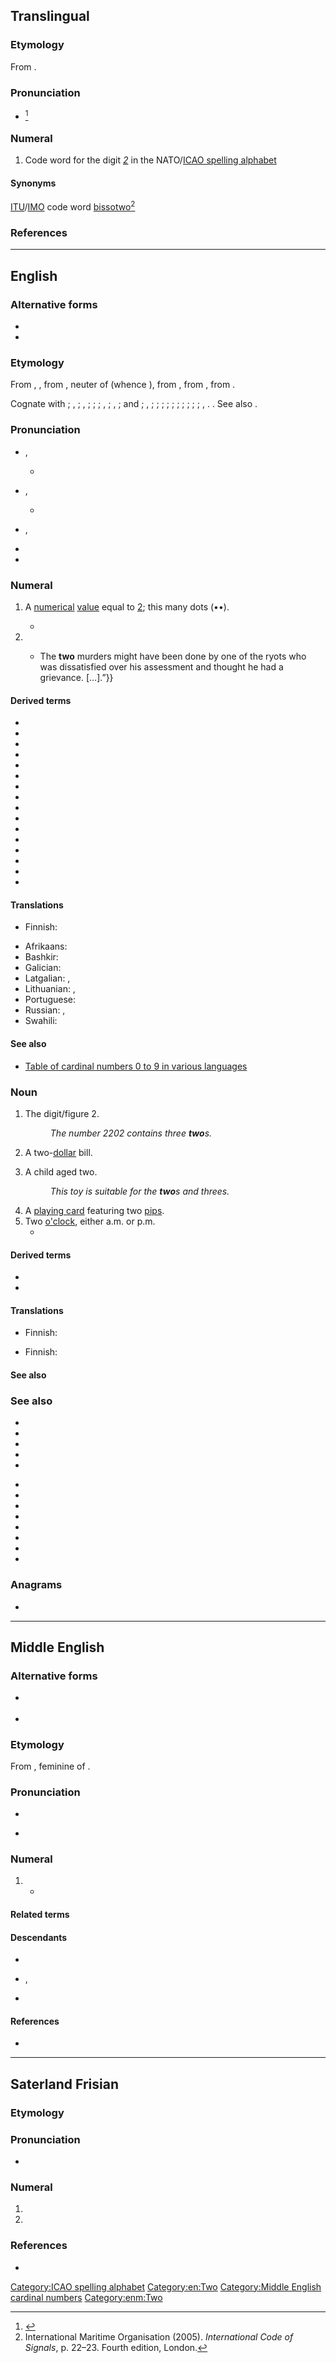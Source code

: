 {{also|two-|twò}}
==Translingual==

===Etymology===
From {{der|mul|en|two}}.

===Pronunciation===
* {{IPA|mul|[ˈtuː]}}<ref name=":3">{{Cite book|url=https://www.icao.int/Meetings/anconf12/Document%20Archive/AN10_V2_cons%5B1%5D.pdf|title=Annex 10 to the Convention on International Civil Aviation: Aeronautical Telecommunications; Volume II Communication Procedures including those with PANS status|page=§5.2.1.3, Figure 5–1|publisher=International Civil Aviation Organization|edition=6th|date=October 2001|access-date=23 January 2019|archive-url=https://web.archive.org/web/20190331002913/https://www.icao.int/Meetings/anconf12/Document%20Archive/AN10_V2_cons%5B1%5D.pdf|archive-date=31 March 2019|url-status=live}}</ref>

===Numeral===
{{head|mul|numeral}}

# Code word for the digit ''[[2]]'' in the NATO/[[ICAO spelling alphabet]]

====Synonyms====
[[ITU]]/[[IMO]] code word [[bissotwo]]<ref>International Maritime Organisation (2005). ''International Code of Signals'', p. 22–23. Fourth edition, London.</ref>

===References===
<references/>

[[Category:ICAO spelling alphabet]]

----

==English==
{{wikipedia}}
{{number box|en|2}}

===Alternative forms===
* {{alter|en|twa||obsolete outside dialects}}
* {{alter|en|twey||archaic}}

===Etymology===
{{PIE word|en|dwóh₁}}
From {{inh|en|enm|two}}, {{m|enm|twa}}, from {{inh|en|ang|twā}}, neuter of {{m|ang|twēġen}} (whence {{m|en|twain}}), from {{inh|en|gmw-pro|*twai-}}, from {{inh|en|gem-pro|*twai}}, from {{inh|en|ine-pro|*dwóh₁}}.

Cognate with {{cog|sco|twa||two}}; {{cog|frr|tou}}, {{m|frr|tuu||two}}; {{cog|stq|twäin}}, {{m|stq|two||two}}; {{cog|fy|twa||two}}; {{cog|nl|twee||two}}; {{cog|nds|twee}}, {{m|nds|twei||two}}; {{cog|de|zwei}}, {{m|de|zwo||two}}; {{cog|da|-}} and {{cog|no|to||two}}; {{cog|sv|två}}, {{m|sv|tu||two}}; {{cog|is|tvö||two}}; {{cog|la|duō||two}}; {{cog|grc|δύο||two}}; {{cog|ga|dhá||two}}; {{cog|lt|dù||two}}; {{cog|ru|два||two}}; {{cog|sq|dy||two}}; {{cog|xcl|երկու||two}}; {{cog|sa|द्व||two|tr=dvá}}; {{cog|xto|wu}}, {{cog|txb|wi}}. {{doublet|en|duo}}. See also {{m|en|twain}}.

===Pronunciation===
* {{a|UK}} {{IPA|en|/tuː/|[tʰu̟ː]}}, {{enPR|to͞o}}
** {{audio|en|LL-Q1860_(eng)-Back_ache-two.wav|Audio (UK)}}
* {{a|US}} {{IPA|en|/tu/|[tʰu̟]}}, {{enPR|to͞o}}
** {{audio|en|en-us-two.ogg|Audio (US)}}
* {{a|obsolete}} {{IPA|en|/twuː/|}}, {{enPR|two͞o}}
* {{rhymes|en|uː|s=1}}
* {{homophones|en|to|too}}

===Numeral===
{{head|en|numeral}}

# {{cln|en|cardinal numbers}} A [[numerical]] [[value]] equal to [[2]]; this many dots (••).
#* {{RQ:Grey Riders|8|passage=Venters began to count them—one—'''two'''—three—four—on up to sixteen.}}
# {{n-g|Describing a [[set]] or [[group]] with two [[element]]s.}}
#* {{quote-book|en|year=1927|author=[http://openlibrary.org/authors/OL2416183A F. E. Penny]
|chapter=5|title=[http://openlibrary.org/works/OL16814587W Pulling the Strings]
|passage=“{{...}}The '''two''' murders might have been done by one of the ryots who was dissatisfied over his assessment and thought he had a grievance.&nbsp;[&hellip;].”}}

====Derived terms====
{{rel-top|Terms derived from ''two'' (numeral)}}
* {{l|en|four by two}}
* {{l|en|in two}}
* {{l|en|put two and two together}}
* {{l|en|two-by-four}}
* {{l|en|two-cylinder}}
* {{l|en|two-dimensional}}
* {{l|en|two-edged}}
* {{l|en|two-faced}}
* {{l|en|two heads are better than one}}
* {{l|en|two-hourly}}
* {{l|en|two-piece}}
* {{l|en|two-stroke}}
* {{l|en|twoth}}
* {{l|en|two-tone}}
* {{l|en|two-way}}
* {{l|en|two-wheeler}}
{{rel-bottom}}

====Translations====
{{trans-top|numerical value}}{{multitrans|data=
* Aari: {{tt|aiw|qaskén}}
* Abaza: {{tt|abq|гӏвба}}
* Abkhaz: {{tt|ab|ҩба|sc=Cyrl}}
* Adyghe: {{tt|ady|тӏу}}
* Afrikaans: {{tt+|af|twee}}
* Aghwan: {{t|xag|𐕗𐕈}}, {{t|xag|𐕗𐔽𐔰 }}
* Ainu: {{tt|ain|ツ゜|tr=tu}}
* Aiton: {{t-needed|aio}}
* Akkadian: {{tt|akk|𒁹𒁹|tr=šina}}
* Aklanon: {{t|akl|daewa}}
* Albanian: {{tt+|sq|dy}}
* Alutiiq: {{tt|ems|mal'uk}}
* American Sign Language: [[File:LSQ 2.jpg|upright=0.11]]
* Amharic: {{tt+|am|ሁለት}} (numeral: {{tt|am|፪}})
* Amuzgo: {{tt|amu|bè}}
* Western Apache: {{tt|apw|nakih}}
* Andi: {{t|ani|чӏегу}}
* Arabic: {{tt+|ar|اِثْنَانِ|d}}, (numeral: {{tt|ar|٢}})
*: Egyptian Arabic: {{tt|arz|اتنين|tr=itnēn}}
*: Moroccan Arabic: {{tt|ary|جوج|tr=jūj}}, {{tt|ary|تنين|tr=tnīn}}
* Aragonese: {{tt|an|dos}}
* Aramaic:
*: Assyrian Neo-Aramaic: {{t|aii|ܬܪܹܝ|tr=trē|m}}, {{t|aii|ܬܲܪܬܹܝܢ|tr=tārtēn|f}}
*: Hebrew: {{tt|arc|תרין|tr=trēn|m}}, {{tt|arc|תרתין|tr=tartēn|f}}
*: Syriac: {{tt|arc|ܬܪܝܢ|tr=trēn|m}}, {{tt|arc|ܬܪܬܝܢ|tr=tartēn|f}}
*: Western Neo-Aramaic: {{tt|amw|ܐܬܪ|m|tr=ʾeṯər}}, {{tt|amw|ܬܪܬ̤|f|tr=ṯarč}}
* Archi: {{t|aqc|къвеӏ}}
* Armenian: {{tt+|hy|երկու}}, {{tt|hy|երկուս}}
* Aromanian: {{tt+|rup|doi}}
* Asháninka: {{tt|cni|apite}}
* Assamese: {{tt|as|দুই}} (numeral: [[২]])
* Asturian: {{tt+|ast|dos}}
* Atong (India): {{t|aot|ni}}
* Avar: {{tt|av|кӏиго}}
* Aymara: {{tt+|ay|paya}}
* Azerbaijani: {{tt+|az|iki}}
* Baekje: {{t|pkc|矣毛邑|tr=*iterəp}}
* Balinese: {{tt|ban|dadua}}
* Baluchi: {{tt|bal|دو}}
* Bashkir: {{tt|ba|ике}}
* Basque: {{tt+|eu|bi}}
* Bassa: {{tt|bsq|sɔ̃́}}
* Bavarian: {{tt|bar|zwoa}}
* Bay Miwok: {{tt|mkq|osha}}
* Belarusian: {{tt+|be|два|m}}, {{qualifier|collective}} {{tt|be|дво́е}}, {{tt|be|дво́йка|f|sc=Cyrl}}
* Bengali: {{tt+|bn|দুই|sc=Beng}} (numeral: [[২]])
* Bikol Central: {{tt+|bcl|duwa}}
* Binukid: {{t|bkd|daduwa}}
* Brahui: {{tt|brh|iraŧ}}
* Breton: {{tt+|br|daou|m}}, {{tt+|br|div|f}}
* Brunei Malay: {{tt|kxd|dua}}
* Budukh: {{tt|bdk|кьад}}
* Bulgarian: {{tt+|bg|две}}
* Burmese: {{tt+|my|နှစ်|sc=Mymr}} (numeral: {{tt+|my|၂}})
* Buryat: {{tt|bua|хоёр}}
* Catalan: {{tt+|ca|dos|m}}, {{tt+|ca|dues|f}}
* Cebuano: {{tt|ceb|duha}}
* Central Atlas Tamazight: {{tt|tzm|ⵙⵉⵏ|m}}
* Central Dusun: {{tt|dtp|duo}}
* Central Sierra Miwok: {{tt|csm|ˀoṭí·-}}
* Chakma: {{t-needed|ccp}}
* Cham:
*: Eastern Cham: {{t|cjm|dua}}
*: Western Cham: {{t-needed|cja}}
* Chamicuro: {{tt|ccc|ma'pojta}}
* Chechen: {{tt|ce|шиъ}}
* Chepang: {{tt|cdm|नीस्‌}}
* Cherokee: {{tt|chr|ᏔᎵ}}
* Chichewa: {{tt|ny|wiri}}
* Chickasaw: {{tt|cic|toklo}}
* Chinese:
*: Cantonese: {{tt+|yue|二|tr=yi6|sc=Hani}}, {{tt|yue|兩|sc=Hani}}, {{tt+|yue|两|tr=loeng5|sc=Hani}}
*: Dungan: {{tt|dng|эр}}, {{tt|dng|лён}}
*: Gan: {{tt|gan|二|tr=eo5|sc=Hani}}
*: Hakka: {{tt|hak|二|tr=ngi|sc=Hani}}, {{tt|hak|兩|sc=Hani}}, {{tt|hak|两|tr=lióng|sc=Hani}}
*: Mandarin: {{tt+|cmn|二|tr=èr|sc=Hani}}, {{tt+|cmn|兩|sc=Hani}}, {{tt+|cmn|两|tr=liǎng|sc=Hani}}
*: Min Dong: {{tt|cdo|二|tr=nê|sc=Hani}}, {{tt|cdo|兩|sc=Hani}}, {{tt|cdo|两|tr=lâng|sc=Hani}}
*: Min Nan: {{tt+|nan|二|tr=jī, lī}}, {{tt+|nan|兩}}, {{tt|nan|两|tr=nn̄g}}
*:: Teochew: {{tt+|nan|二|tr=ri6}}, {{tt+|nan|兩|sc=Hani}}, {{tt|nan|两|tr=no6|sc=Hani}}
*: Wu: {{tt|wuu|二|tr=nyi, hher|sc=Hani}}, {{tt|wuu|兩|sc=Hani}}, {{tt|wuu|两|tr=lian|sc=Hani}}
* Chuanqiandian Cluster Miao: {{tt|cqd|lf}} {{qualifier|Dananshan Miao}}
* Chukchi: {{tt|ckt|ӈирэӄ|tr=ṇirėq}}
* Chuukese: {{tt|chk|ru}}, {{tt|chk|turu}}, {{tt|chk|rue-}}, {{tt|chk|ruechö}}, {{tt|chk|ruefou}}, {{tt|chk|ruömön}}
* Chuvash: {{tt|cv|иккӗ|sc=Cyrl}}, {{tt|cv|икӗ|sc=Cyrl}}, {{tt|cv|ик|sc=Cyrl}}
* Cornish: {{tt|kw|dew|m}}, {{tt|kw|diw|f}}
* Corsican: {{tt+|co|dui}}
* Cree: {{tt|cr|nîso}}
* Crimean Tatar: {{tt|crh|eki}}
* Czech: {{tt+|cs|dva}}, {{tt+|cs|dvě}}, {{qualifier|collective}} {{tt+|cs|dvoje}}
* Dalmatian: {{tt|dlm|doi}}
* Danish: {{tt+|da|to}}
* Dena'ina: {{tt|tfn|nutiha}}
* Dhivehi: {{tt|dv|ދޭ}}
* Dolgan: {{tt|dlg|икки|tr=ikki|sc=Cyrl}}
* Dutch: {{tt+|nl|twee}}
* Dzongkha: {{tt|dz|གཉིས}}
* Early Modern Korean: {{t|ko-ear|둟|tr=twulh}}
* Elfdalian: {{tt|ovd|twer|m}}, {{tt|ovd|twär|f}}, {{tt|ovd|tau|n}}, {{tt|ovd|twå}}
* Erzya: {{tt|myv|кавто}}
* Esperanto: {{tt+|eo|du}}
* Estonian: {{tt+|et|kaks}}
* Even: {{tt|eve|дөр}}
* Evenki: {{t|evn|дюр}}
* Extremaduran: {{tt|ext|dos}}
* Farefare: {{tt|gur|yi}}, {{tt|gur|bayi}}
* Faroese: {{tt+|fo|tveir|m}}, {{tt|fo|tvær|f}}, {{tt|fo|tvey|n}}
* Fijian: {{tt+|fj|rua}}
* Finnish: {{tt+|fi|kaksi}}
* French: {{tt+|fr|deux}}
* Friulian: {{tt|fur|doi}}, {{tt|fur|dôs}}
* Ga: {{tt|gaa|enyɔ̃}}, {{tt|gaa|enyɔ}}
* Galician: {{tt+|gl|dous}}, {{tt|gl|dúas|f}}
* Garifuna: {{tt|cab|biñá}}, {{tt|cab|biama}}, {{tt|cab|bián}}
* Ge'ez: {{tt|gez|ክልኤቱ|m|sc=Ethi}}, {{tt|gez|ክልኤቲ|f|sc=Ethi}} (numeral: {{tt|gez|፪}})
* Georgian: {{tt+|ka|ორი}}
* German: {{tt+|de|zwei}} ({{tt+|de|zwo}}, {{tt|de|zween}})
* Gilaki: {{t|glk|دو|tr=do}}
* Gothic: {{tt|got|𐍄𐍅𐌰𐌹}}
* Greek: {{tt+|el|δύο}}
*: Ancient: {{tt|grc|δύο}}, {{tt|grc|β΄}} {{qualifier|numeral}}
* Greenlandic: {{tt+|kl|marluk}}
* Guaraní: {{tt|gn|mokõi}}
* Gujarati: {{tt|gu|બગડો}} (numeral: [[૨]])
* Hadza: {{tt|hts|pie}}
* Haitian Creole: {{tt|ht|de}}
* Hausa: {{tt|ha|biyu}}
* Hawaiian: {{tt|haw|lua}}, {{tt|haw|ʻelua}}
* Hebrew: {{tt|he|שתיים|tr=sh'táyim|f|alt=שתיים \ שְׁתַּיִם}} {{qualifier|used for numbering}}, {{tt|he|שניים|tr=sh'náyim|m|alt=שניים \ שְׁנַיִם}}
* Higaonon: {{t|mba|daduwa}}
* Hindi: {{tt+|hi|दो}} (numeral: [[२]]), {{tt+|hi|दुई}}, {{tt+|hi|द्वि}}
* Hlai: {{t|lic|hlaus}}
* Hopi: {{tt|hop|lööyöʼ}}
* Hungarian: {{tt+|hu|kettő}}, {{tt+|hu|két}}
* Hunsrik: {{tt|hrx|zweu}}
* Iban: {{tt|iba|dua}}
* Icelandic: {{tt+|is|tveir|m}}, {{tt+|is|tvær|f}}, {{tt+|is|tvö|n}}
* Ido: {{tt+|io|du}}
* Ifè: {{t|ife|meedzi|alt=méèdzì}}
* Igala: {{t|igl|èjì}}
* Igbo: {{t|ig|àbụ̀ọ}}
* Ilocano: {{tt|ilo|dua}}
* Indonesian: {{tt+|id|dua}}
* Interlingua: {{tt+|ia|duo}}
* Iranun: {{t-needed|ill}}
* Irish: {{tt+|ga|dó}}, {{qualifier|when counting objects}} {{tt|ga|dhá}}, {{qualifier|when counting people}} {{tt|ga|beirt}}
*: Old Irish: {{tt|sga|dá}}
* Isekiri: {{t|its|meji}}
* Isnag: {{t|isd|duwa}}
* Istriot: {{tt|ist|dui}}, {{tt|ist|duj}}
* Istro-Romanian: {{tt|ruo|doi}}
* Italian: {{tt+|it|due}}
* Japanese: {{tt+|ja|二|tr=ni}}, {{tt+|ja|二つ|tr=futatsu}}
* Javanese: {{tt+|jv|loro}}, {{tt+|jv|ro}}, {{tt+|jv|roro}}
* Jeju: {{t|jje|둘}} {{qualifier|native}}, {{t|jje|두}} {{qualifier|native determiner}}, {{t|jje|이}} {{qualifier|Sino}}
* Jersey Dutch: {{tt|gmw-jdt|twî}}
* Kabardian: {{tt|kbd|тӏу}}
* Kalmyk: {{tt|xal|хойр}}
* Kannada: {{tt+|kn|ಎರಡು}} (numeral: {{tt+|kn|೨}})
* Kapampangan: {{tt|pam|addua}}
* Karachay-Balkar: {{tt|krc|эки|sc=Cyrl}}
* Karaim: {{tt|kdr|ėki}}
* Karakhanid: {{tt|xqa|اِكّٖى|tr=ikkī}}
* Karelian: {{tt|krl|kaksi}}
* Kashubian: {{tt|csb|dwa}}
* Kazakh: {{tt+|kk|екі}}
* Khakas: {{tt|kjh|ікі}}
* Khanty: {{qualifier|Kazym}} {{tt|kca|кӑт}}, {{tt|kca|кӑтн}}
* Khinalug: {{tt|kjj|кӏу}}
* Khmer: {{tt+|km|ពីរ}} (numeral: {{l|km|២}})
* Khoekhoe: {{tt|naq|ǀgam}}
* Kikuyu: {{tt|ki|ĩrĩ|c2|c4|c6|c13}}, {{tt|ki|igĩrĩ|c8|10}}
* Kokborok: {{t|trp|nwi}}
* Komi-Zyrian: {{tt|kpv|кык}}
* Korean: {{tt+|ko|둘}}, {{qualifier|adjective}} {{tt+|ko|두}}, {{tt+|ko|이}}
* Kumyk: {{tt|kum|эки|sc=Cyrl}}
* Kurdish:
*: Central Kurdish: {{tt+|ckb|دوو}}
*: Northern Kurdish: {{tt+|kmr|du}}
* Kyrgyz: {{tt+|ky|эки}}
* Ladin: {{tt|lld|doi}}
* Lak: {{tt|lbe|кӏива}}
* Lakota: {{tt|lkt|núŋpa}}
* Lao: {{tt|lo|ສອງ}} (numeral: {{l|lo|໒}})
* Latgalian: {{tt|ltg|div}}
* Latin: {{tt+|la|duo|m|n}}, {{tt+|la|duae|f}}
* Latvian: {{tt+|lv|divi}}, {{tt|lv|divas}}
* Lezgi: {{tt|lez|кьвед}}
* Ligurian: {{t-needed|lij}}
* Lithuanian: {{tt+|lt|du|m}}, {{tt+|lt|dvi|f}}
* Livonian: {{tt|liv|kakš}}
* Lombard: {{tt+|lmo|du|m}}, {{tt|lmo|dòe|f}}, {{tt|lmo|dô|m}}, {{tt|lmo|dò|f}}
* Louisiana Creole French: {{t|lou|dé}}, {{t|lou|de}}
* Low German:
*: Dutch Low Saxon: {{tt|nds-nl|twei}}
*: German Low German: {{tt|nds-de|twei}}
* Lushootseed: {{tt|lut|saliʔ}}
* Luxembourgish: {{tt+|lb|zwee}}, {{tt+|lb|zwéin}}, {{tt+|lb|zwou}}
* Lü: {{tt|khb|ᦉᦸᧂ}} (numeral: [[᧒]])
* Macedonian: {{tt+|mk|два}}
{{trans-mid}}
* Maguindanao: {{tt|mdh|duwa}}
* Malagasy: {{tt+|mg|roa}}
* Malay:
*: Rumi: {{tt+|ms|dua}}, {{tt|ms|dwi}}
*: Jawi: {{tt|ms|دوا|sc=Arab}}, {{tt|ms|دوي|sc=Arab}}
* Malayalam: {{tt+|ml|രണ്ടു|sc=Mlym}}, {{tt+|ml|രണ്ട്|sc=Mlym}} (numeral :[[൨]])
* Maltese: {{tt+|mt|tnejn|m|f}}
* Manchu: {{tt|mnc|ᠵᡠᠸᡝ}}
* Mangarevan: {{tt|mrv|rua}}
* Mansi: {{tt|mns|китыг}}
* Manx: {{tt|gv|daa}}, {{tt|gv|ghaa}}
* Maori: {{tt+|mi|rua}}
* Mapudungun: {{tt|arn|epu}}
* Maranao: {{tt|mrw|dowa}}
* Marathi: {{tt+|mr|दोन|sc=Deva}} (numeral: [[२]])
* Mari:
*: Eastern Mari: {{tt|chm|кокыт}}
* Maricopa: {{tt|mrc|xavik}}, {{tt|mrc|hvik}}
* Marshallese: {{tt|mh|ruo}}
* Megleno-Romanian: {{tt|ruq|doi}}
* Mi'kmaq: {{tt|mic|dabu}}
* Middle English: {{t|enm|two}}
* Middle Korean: {{t|okm|둟〯|tr=twǔlh}}
* Minangkabau: {{tt+|min|duo}}
* Mirandese: {{tt|mwl|dous}}
* Mon: {{t|mnw|ၜါ|tr=ba}}
* Mongolian: {{tt+|mn|хоёр}}, {{tt|mn|ᠬᠣᠶᠠᠷ}} (numeral: [[᠒]])
* Montagnais: {{tt|moe|nishᵘ}}
* Muong: {{tt|mtq|hàl}}
* Mòcheno: {{tt|mhn|zboa}}
* Nahuatl: {{tt+|nah|ome}}
* Nanai: {{t|gld|дюэр}}
* Nauruan: {{tt|na|aro}}
* Navajo: {{tt|nv|naaki}}
* Nepali: {{tt+|ne|दुई}} (numeral: [[२]])
* Ngazidja Comorian: {{tt|zdj|-ili}}
* Nigerian Pidgin: {{t|pcm|tu}}
* Niuean: {{tt|niu|ua}}
* Nivkh: {{t|niv|менӈ}}
* North Frisian: {{qualifier|Mooring}} {{tt|frr|twäär|m}} {{tt|frr|tou|f|n}}, {{qualifier|Föhr-Amrum|Helgoland|Sylt}} {{tt|frr|tau}}
* North Marquesan: {{tt|mrq|úa}}
* Northern Ohlone: {{tt|cst|uṯhin}}
* Northern Thai: {{tt|nod|ᩈᩬᨦ}}, {{tt|nod|ᩈᩬᩙ}}
* Norwegian: {{tt+|no|to}}
* O'odham: {{tt|ood|go꞉k}}
* Occitan: {{tt+|oc|dos|m}}, {{tt+|oc|doas|f}}
* Ojibwe: {{tt|oj|niizh}}
* Okinawan: {{tt|ryu|二|tr=ni}}, {{tt|ryu|二ち|tr=tāchi}}
* Old Church Slavonic: {{tt|cu|дъва|m|sc=Cyrs}}
* Old English: {{tt|ang|twēġen|m}}, {{tt|ang|twā|f|n}}
* Old Frisian: {{tt|ofs|twā}}
* Old Javanese: {{t|kaw|rwa}}
* Old Korean: {{t|oko|二尸|tr=*TWUPUl}}
* Old Turkic: {{tt|otk|𐰚𐰃|tr=eki}}
* Oriya: {{tt+|or|ଦୁଇ}} (numeral: {{tt|or|୨}})
* Oromo: {{tt+|om|lama}}
* Oscan: {{tt|osc|𐌃𐌖𐌔}}
* Ossetian: {{tt|os|дыууӕ}}
* Ottoman Turkish: {{tt|ota|ایكی|tr=iki|sc=ota-Arab}}
* Papiamentu: {{tt|pap|dos}}
* Pashto: {{tt+|ps|دوه|tr=dwa}}
* Pennsylvania German: {{tt|pdc|zwee}}, {{tt|pdc|zvay}}
* Persian: {{tt+|fa|دو|tr=do}} (numeral: {{tt|fa|۲}})
* Phake: {{t-needed|phk}}
* Piedmontese: {{tt|pms|doi|m}}, {{tt|pms|doe|f}}
* Pipil: {{tt|ppl|ume}}
* Polish: {{tt+|pl|dwa|n}}
* Portuguese: {{tt+|pt|dois|m}}, {{tt+|pt|duas|f}}
* Punjabi: {{tt|pa|ਦੋ}} (numeral: {{tt|pa|੨}})
* Purepecha: {{tt|pua|tsimani}}
* Quechua: {{tt+|qu|iskay}}, {{tt|qu|iskai}}, {{tt|qu|işkai}}
* Rajasthani: {{t-needed|raj}}
* Rapa Nui: {{tt|rap|rua}}
* Rarotongan: {{tt|rar|rua}}
* Ratahan: {{tt|rth|rua}}
* Rohingya: {{tt|rhg|dui}}
* Romani: {{tt|rom|dui}}
*: Kalo Finnish Romani: {{tt|rmf|dui}}
* Romanian: {{tt+|ro|doi|m}}, {{tt+|ro|două|f}}
* Romansch: {{tt|rm|dus|m}}, {{tt|rm|duas|f}}
* Russian: {{tt+|ru|два|m|n}}, {{tt+|ru|две|f}}, {{tt+|ru|дво́е}} {{qualifier|collective}}, {{tt+|ru|дво́йка|f}}
* Rusyn: {{tt|rue|два|sc=Cyrl}}
* S'gaw Karen: {{tt|ksw|ခံ}}
* Saho: {{t-needed|ssy}}
* Sami:
*: Inari: {{tt|smn|kyehti}}
*: Northern: {{tt|se|guokte}}
*: Skolt: {{tt|sms|kue´htt}}
*: Southern: {{tt|sma|göökte}}
* Samoan: {{tt+|sm|lua}}
* Sanskrit: {{tt+|sa|द्वि}}
* Santali: {{tt|sat|ᱵᱟᱨ}}
* Sarcee: {{tt|srs|ákíyi}}
* Saterland Frisian: {{tt|stq|two}}
* Scots: {{tt|sco|twa}}
* Scottish Gaelic: {{tt|gd|dà}} {{qualifier|before nouns}}, {{tt|gd|dhà}} {{qualifier|free-standing}}, {{qualifier|persons}} {{tt|gd|dithis|f}}
* Semai: {{tt|sea|due}}
* Serbo-Croatian:
*: Cyrillic: {{tt|sh|два̑|sc=Cyrl}}
*: Roman: {{tt|sh|dvȃ}}
* Shan: {{tt+|shn|သွင်}} (numeral: [[႒]])
* Shor: {{tt|cjs|ийги|tr=iygi}}
* Sichuan Yi: {{tt|ii|ꑍ}}
* Sicilian: {{tt+|scn|dui}}
* Sikkimese: {{tt|sip|ཉི}}
* Sindhi: {{tt+|sd|ٻه|alt=ٻَه|tr=ba}}
* Sinhalese: {{tt+|si|දෙක}}
* Slovak: {{tt|sk|dvaja}}, {{tt+|sk|dva}}, {{tt|sk|dve}}
* Slovene: {{tt+|sl|dvá}}, {{qualifier|when counting}} {{tt+|sl|dvé}}
* Slovincian: {{tt|zlw-slv|dvȧ̃}}
* Somali: {{tt|so|labba}}
* Sorbian:
*: Lower Sorbian: {{tt|dsb|dwa}}
*: Upper Sorbian: {{tt+|hsb|dwaj|m}}, {{tt|hsb|dwě|f|n}}
* South Marquesan: {{tt|mqm|úa}}
* Southern Altai: {{tt|alt|эки}}
* Southern Ohlone: {{tt|css|utsgin}}
* Spanish: {{tt+|es|dos}}
* Sumerian: {{tt|sux|𒁹𒁹|tr=min}}
* Swahili: {{tt|sw|wili}}
* Swazi: {{tt|ss|bili}}
* Swedish: {{tt+|sv|två}}
* Tabasaran: {{t|tab|кьюб}}
* Tagalog: {{tt+|tl|dalawa}}
* Tahitian: {{tt|ty|piti}}, {{qualifier|when counting objects}} {{tt|ty|rua}}, {{qualifier|when counting people}} {{tt|ty|to'opiti}}
* Tai Dam: {{tt|blt|ꪎꪮꪉ}}
* Tai Nüa: {{tt|tdd|ᥔᥩᥒᥴ}}
* Tajik: {{tt+|tg|ду}}
* Talysh: {{qualifier|Asalemi}} {{tt|tly|ده|tr=də|sc=fa-Arab}}
* Tamil: {{tt+|ta|இரண்டு}} (numeral: {{tt|ta|௨}})
* Tangut: {{tt|txg|𗍫|tr=njɨ̱}}
* Taos: {{tt|twf|wí’iną}}
* Tashelhit: {{tt|shi|sin|m}}, {{tt|shi|snat|f}}
* Tatar: {{tt+|tt|ике}}
* Tausug: {{tt|tsg|duwa}}
* Telugu: {{tt+|te|రెండు}} (numeral: {{tt+|te|౨}})
* Ternate: {{t-needed|tft}}
* Tetum: {{tt|tet|rua}}
* Thai: {{tt+|th|สอง}} (numeral: {{tt+|th|๒}})
* Tibetan: {{tt|bo|གཉིས|sc=Tibt}} (numeral: {{tt|bo|༢}})
* Tidore: {{t-needed|tvo}}
* Tigre: {{tt|tig|ክልኦት|m|sc=Ethi}}, {{tt|tig|ክልኤ|f|sc=Ethi}} (numeral: {{tt|tig|፪}})
* Tigrinya: {{tt+|ti|ክልተ|sc=Ethi}} (numeral: {{tt|ti|፪}})
* Timugon Murut: {{tt|tih|duo}}
* Tlingit: {{tt|tli|déix̱}}, {{tt|tli|dáx̱náx̱}}
* Tocharian A: {{tt|xto|wu}}, {{tt|xto|we}}
* Tocharian B: {{tt|txb|wi}}
* Tok Pisin: {{tt|tpi|tupela}}
* Tongan: {{tt|to|ua}}
* Tupinambá: {{tt|tpn|mokõî}}
* Turkish: {{tt+|tr|iki}}
* Turkmen: {{tt+|tk|iki}}
* Tuvaluan: {{tt|tvl|lua}}
* Tuvan: {{tt|tyv|ийи}}
* Tz'utujil: {{tt|tzj|ka’i}}
* Udi: {{t|udi|пӏаъ}}
* Udmurt: {{tt|udm|кык}}
* Ukrainian: {{tt+|uk|два|m}}, {{tt|uk|дві|f}}, {{tt|uk|дво́є}} {{qualifier|collective}}, {{tt|uk|дві́йко}}{{qualifier|colloquial}}, {{tt|uk|дві́єчко}} {{qualifier|colloquial diminutive}}, {{tt+|uk|дві́йка|f|sc=Cyrl}}
* Ulukwumi: {{t|ulb|ezi|alt=èzì}}
* Umbrian: {{tt|xum|𐌕𐌖𐌚}}
* Unami: {{tt|unm|nisha}}
* Urdu: {{tt|ur|دو|tr=do}}
* Uyghur: {{tt+|ug|ئىككى|sc=ug-Arab}}
* Uzbek: {{tt+|uz|ikki}}
* Venetian: {{tt+|vec|do}}, {{tt+|vec|due}}
* Veps: {{tt|vep|kaks'}}
* Vietnamese: {{tt+|vi|hai}}
* Vilamovian: {{tt|wym|cwe}}
* Volapük: {{tt+|vo|tel}}
* Votic: {{tt|vot|kahsi}}, {{tt|vot|кахси}}
* Võro: {{tt|vro|katś}}
* Wakhi: {{tt|wbl|bu}}
* Walloon: {{tt+|wa|deus}}
* Waray-Waray: {{tt|war|duha}}
* Welsh: {{tt+|cy|dau|m}}, {{tt+|cy|dwy|f}}
* West Frisian: {{tt+|fy|twa}}
* Western Apache: {{tt|apw|naki}}, {{tt|apw|nakih}}, {{tt|apw|nakih}}
* Western Bukidnon Manobo: {{t|mbb|dezuwa}}
* White Hmong: {{tt|mww|ob}}
* Winnebago: {{tt|win|nųųp}}
* Wiradhuri: {{tt|wrh|bula}}
* Wolof: {{tt+|wo|ñaar}}
* Xhosa: {{tt|xh|bini}}
* Yagara: {{tt|yxg|budela}}, {{tt|yxg|burla}}
* Yagnobi: {{tt|yai|ду}}
* Yakan: {{tt|yka|duwe}}
* Yakut: {{tt|sah|икки|sc=Cyrl}}
* Yao: {{tt|yao|wili}}
* Yiddish: {{tt|yi|צוויי}}
* Yoruba: {{tt|yo|èjì}}, {{t|yo|eéjì}} {{qualifier|counting}}, {{t|yo|méjì}}
* Yup'ik: {{tt|esu|malruk}}
* Yámana: {{tt|yag|kampeipi}}
* Zaghawa: {{tt|zag|suwi}}
* Zazaki: {{tt|zza|di}}
* Zealandic: {{tt|zea|tweê}}, {{tt|zea|tweêje}} {{q|in counting}}
* Zhuang: {{tt|za|ngeih}}, {{tt|za|ŋeiƅ}} (''Sawndip'' {{tt|za|二}}); {{tt|za|song}}, {{tt|za|soŋ}} ({{tt|za|雙}}, {{tt|za|双}})
* Zulu: {{tt|zu|bili}}
* Zuni: {{tt|zun|kwili}}
}}
{{trans-bottom}}

{{trans-top|describing set or group with two elements}}
* Finnish: {{t+|fi|kaksi}}
{{trans-mid}}
{{trans-bottom}}

{{checktrans-top}}
* Afrikaans: {{t+check|af|paar}} <!-- Was under "describing set or group with two components". This appears to be noun for "set or group with two components". -->
* Bashkir: {{t-check|ba|икәү}} <!-- Was under "describing set or group with two components". This appears to be noun for "set or group with two components". -->
* Galician: {{t+check|gl|par}} <!-- Was under "describing set or group with two components". This appears to be noun for "set or group with two components". -->
* Latgalian: {{t-check|ltg|diveji|m}}, {{t|ltg|divejis|f}} <!-- Was under "describing set or group with two components". This appears to be noun for "set or group with two components". -->
* Lithuanian: {{t+check|lt|dvejeri|m}}, {{t|lt|dvejerios|f}} <!-- Was under "describing set or group with two components". This appears to be noun for "set or group with two components". -->
* Portuguese: {{t+check|pt|par|m}} <!-- Was under "describing set or group with two components". This appears to be noun for "set or group with two components". -->
* Russian: {{t+check|ru|па́ра|f}}, {{t+check|ru|дво́йка|f}} <!-- Was under "describing set or group with two components". This appears to be noun for "set or group with two components". -->
* Swahili: {{t+check|sw|mbili}}
{{trans-bottom}}

====See also====
* [[Appendix:Cardinal_numbers_0_to_9|Table of cardinal numbers 0 to 9 in various languages]]

===Noun===
{{en-noun}}

# The digit/figure 2.
#: ''The number 2202 contains three '''two'''s.''
# {{lb|en|US|informal}} A two-[[dollar]] bill.
# A child aged two.
#: ''This toy is suitable for the '''two'''s and threes.''
# A [[playing card]] featuring two [[pip]]s.
# Two [[o'clock]], either a.m. or p.m.
#* {{quote-book|1=en|year=1926|author=Sir Arthur Conan Doyle|authorlink=Arthur Conan Doyle|title=The Land of Mist|url=http://gutenberg.net.au/ebooks06/0601351h.html|passage=It was a weary time. A carriage clock had been placed on the discoloured wooden mantelpiece, and slowly its hands crept on from one to '''two''' and from '''two''' to three.}}

====Derived terms====
* {{l|en|two-up}}
* {{l|en|two's complement}}

====Translations====
{{trans-top|digit or figure}}{{multitrans|data=
* Armenian: {{tt+|hy|երկու}}, {{tt|hy|երկուս}}
* Asturian: {{tt+|ast|dos|m}}
* Basque: {{tt+|eu|bi}}
* Belarusian: {{tt|be|дво́йка|f}}
* Bikol Central: {{tt+|bcl|duwa}}
* Catalan: {{tt+|ca|dos|m}}
* Cebuano: {{tt|ceb|duha}}
* Chinese:
*: Mandarin: {{tt+|cmn|二|tr=èr}}
* Corsican: {{tt+|co|dui|m}}, {{tt+|co|duie|f}}
* Czech: {{tt+|cs|dvojka|f}}
* Danish: {{tt|da|total|n}}
* Dutch: {{tt+|nl|twee|f}}
* Esperanto: {{tt+|eo|du}}
* Estonian: {{tt+|et|kaks}}
* Farefare: {{tt|gur|yi}}, {{tt|gur|bayi}}
* Faroese: {{tt|fo|tveytal|n}}
* Finnish: {{tt+|fi|kakkonen}}
* French: {{tt+|fr|deux|m|p}}
* Galician: {{tt+|gl|dous|m}}
* German: {{tt+|de|Zwei|f}}
* Hebrew: {{tt|he|שתיים|f|tr=shtáyim}}
* Hindi: {{tt+|hi|दो|m}}
* Hungarian: {{tt+|hu|kettő}}, {{tt+|hu|kettes}}
* Ilocano: {{tt|ilo|dua}}
* Interlingua: {{tt+|ia|duo}}, {{tt|ia|duos|p}}
* Irish: {{tt|ga|dhá}}
* Italian: {{tt+|it|due|m|p}}
{{trans-mid}}
* Japanese: {{tt+|ja|二|tr=ni}}
* Lithuanian: {{tt+|lt|dvejetas|m}}
* Macedonian: {{tt|mk|двојка|f}}
* Maltese: {{tt+|mt|tnejn|m|f}}
* Pashto: {{tt+|ps|دوه|tr=dwa|sc=ps-Arab}}
* Pennsylvania German: {{tt|pdc|zwee}}
* Persian: {{tt+|fa|دو|tr=do}}
* Polish: {{tt+|pl|dwójka|f}}
* Portuguese: {{tt+|pt|dois|m}}
* Romanian: {{tt+|ro|doi|m}}
* Russian: {{tt+|ru|дво́йка|f}}
* Scottish Gaelic: {{tt|gd|dhà}}
* Serbo-Croatian:
*: Cyrillic: {{tt|sh|дво́јка|f|sc=Cyrl}}
*: Roman: {{tt+|sh|dvójka|f}}
* Slovene: {{tt|sl|dvojka|f}}
* Spanish: {{tt+|es|dos|m}}
* Swedish: {{tt+|sv|tvåa|c}}
* Tagalog: {{tt+|tl|dalawa}}
* Tamil: {{tt+|ta|இரண்டு}}
* Tok Pisin: {{tt|tpi|tu}}
* Ukrainian: {{tt+|uk|дві́йка|f}}
* Welsh: {{tt+|cy|dau|m}}, {{tt+|cy|dwy|f}}
}}
{{trans-bottom}}

{{trans-top|two-dollar bill}}{{multitrans|data=
* Dutch: {{tt|nl|[[biljet]] van twee dollar|n}}
* Faroese: {{tt|fo|tveydollaraseðil|m}}
* Finnish: {{tt|fi|[[kaksi|kahden]] [[dollari|dollarin]] [[seteli]]}}
* French: {{tt|fr|[[billet]] de deux dollars|m}}
* Galician: {{tt|gl|billete de dous dólares}}
* German: {{tt+|de|Zweier|m}}, {{t|de|Zweidollarschein|m}}
{{trans-mid}}
* Italian: {{tt|it|[[biglietto]] da due dollari|m}}, {{t|it|[[bancanota]] da due dollari|f}}
* Navajo: {{tt|nv|naaki béeso}}
* Portuguese: {{tt|pt|[[cédula]] [[de]] [[dois]] [[dólar]]es|f}}, {{t|pt|[[nota]] de dois dólares|f}}
* Russian: {{tt|ru|двухдолларо́вка|f}}, {{t|ru|двухрублёвка|f}}
* Swedish: {{tt|sv|tvådollarssedel|c}}
}}
{{trans-bottom}}

{{trans-top|child aged two}}
* Finnish: {{t|fi|[[kaksi]][[-vuotias|vuotias]]}}
{{trans-mid}}
{{trans-bottom}}

{{trans-top|playing card}}
* Finnish: {{t+|fi|kakkonen}}
{{trans-mid}}
{{trans-bottom}}

====See also====
{{table:playing cards/en}}

===See also===
{{top2}}
* {{l|en|2}}
* {{l|en|2nd}}
* {{l|en|both}}
* {{l|en|couple}}
* {{l|en|double}}
{{mid2}}
* {{l|en|dual}}
* {{l|en|pair}}
* {{l|en|second}}
* {{l|en|twain}}
* {{l|en|twice}}
* {{l|en|twin}}
* {{l|en|twi-}}
* {{l|en|two-}}
{{bottom}}

===Anagrams===
* {{anagrams|en|a=otw|OTW|TOW|Tow|WTO|owt|tow|wot}}

[[Category:en:Two]]

----

==Middle English==
{{number box|enm|2}}
<!--this Middle English entry was created using Template:new enm entry-->

===Alternative forms===
* {{l|enm|twa}} {{qualifier|Early ME|Northern ME}}
* {{l|enm|tuo}}

===Etymology===
{{dercat|enm|gmw-pro|gem-pro|ine-pro|inh=3}}
From {{inh|enm|ang|twā}}, feminine of {{m|ang|twēġen}}.

===Pronunciation===
* {{IPA|enm|/twɔː/|/twoː/}}
* {{a|Northern ME}} {{IPA|enm|/twɑː/}}

===Numeral===
{{head|enm|numeral}}

# {{l|en|two}}
#* {{RQ:Peterborough Chronicle|c|1137|89|verso=yes|Gif '''tƿa''' men oþer ·iii· coman ridend to an tun · al þe tunſcipe flugæn foꝛ heom. ƿenden ð hi ƿæron ræuereſ.|If '''two''' or three men came riding into a town, the whole town ran away from them, concluding that they were robbers.}}

====Related terms====
{{rel3|enm|twelve|twie|twifold|twofold|twyn}}

====Descendants====
* {{desc|en|two}}
* {{desc|sco|twa}}, {{l|sco|twae}}
* {{desc|yol|twye|alts=1}}

====References====
* {{R:MED Online|entry=twō|pos=num|id=MED47539}}

[[Category:Middle English cardinal numbers]]
[[Category:enm:Two]]

----

==Saterland Frisian==

===Etymology===
{{nonlemma}}

===Pronunciation===
* {{IPA|stq|/tvɔ/}}

===Numeral===
{{head|stq|numeral form}}

# {{inflection of|stq|twäin||f}}
# {{inflection of|stq|twäin||n}}

===References===
* {{R:stq:SW}}